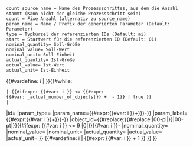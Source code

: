 <noinclude><pre>
count_source_name = Name des Prozessschrittes, aus dem die Anzahl stammt (Kann nicht der gleiche Prozessschritt sein)
count = Fixe Anzahl (alternativ zu source_name)
param_name = Name / Prefix der generierten Parameter (Default: Parameter)
type = Typkürzel der referenzierten IDs (Default: mi)
start = Startwert für die referenzierten ID (Default: 01)
nominal_quantity= Soll-Größe
nominal_value= Soll-Wert
nominal_unit= Soll-Einheit
actual_quantity= Ist-Größe
actual_value= Ist-Wert
actual_unit= Ist-Einheit
</pre>
</noinclude>
<includeonly>{{#vardefine: i | {{{start|1}}} }}{{#while:
 | {{#ifexpr: {{#var: i }} <= {{#expr:{{#var: {{{count_source_name|}}}_actual_number_of_objects|{{{count}}}}} + {{{start|1}}} - 1}} | true }}
 | <!-- Shared with other param arrays
-->{{OslTemplate:LabProcess/Parameter/MultiQuantitative/Config
|index={{#var: i }}
|id={{{id|}}}
|param_type={{{param_type|}}}
|param_name={{{param_name|Parameter}}}{{#expr:{{#var: i }}+{{{name_start|{{{start|1}}}}}}-{{{start|1}}}}}
|param_label={{{label_name|Parameter}}} {{#expr:{{#var: i }}+{{{name_start|{{{start|1}}}}}}-{{{start|1}}}}}
|object_id={{#replace:{{#replace:{{PAGENAME}}|00-pi|}}|00-pt|}}{{#ifexpr: {{#var: i }} <= 9 |0|}}{{#var: i }}-{{{object_id_postfix|mi}}}<!-- individual section
-->
|nominal_quantity={{{nominal_quantity|}}}
|nominal_value={{{nominal_value|}}}
|nominal_unit={{{nominal_unit|}}}
|actual_quantity={{{actual_quantity|}}}
|actual_value={{{actual_value|}}}
|actual_unit={{{actual_unit|}}}
}}<!--
-->{{#vardefine: i | {{#expr: {{#var: i }} + 1 }} }}
}}</includeonly>